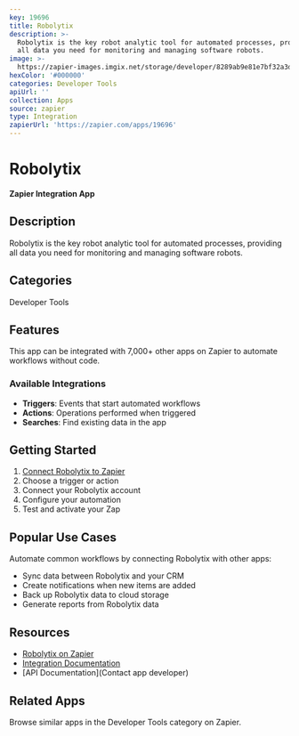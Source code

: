 ```yaml
---
key: 19696
title: Robolytix
description: >-
  Robolytix is the key robot analytic tool for automated processes, providing
  all data you need for monitoring and managing software robots.
image: >-
  https://zapier-images.imgix.net/storage/developer/8289ab9e81e7bf32a3dde2f0697313db.png?auto=format%2Ccompress&ixlib=python-3.0.0&q=50
hexColor: '#000000'
categories: Developer Tools
apiUrl: ''
collection: Apps
source: zapier
type: Integration
zapierUrl: 'https://zapier.com/apps/19696'
---
```

# Robolytix

**Zapier Integration App**

## Description

Robolytix is the key robot analytic tool for automated processes, providing all data you need for monitoring and managing software robots.

## Categories

Developer Tools

## Features

This app can be integrated with 7,000+ other apps on Zapier to automate workflows without code.

### Available Integrations

- **Triggers**: Events that start automated workflows
- **Actions**: Operations performed when triggered
- **Searches**: Find existing data in the app

## Getting Started

1. [Connect Robolytix to Zapier](https://zapier.com/apps/19696)
2. Choose a trigger or action
3. Connect your Robolytix account
4. Configure your automation
5. Test and activate your Zap

## Popular Use Cases

Automate common workflows by connecting Robolytix with other apps:

- Sync data between Robolytix and your CRM
- Create notifications when new items are added
- Back up Robolytix data to cloud storage
- Generate reports from Robolytix data

## Resources

- [Robolytix on Zapier](https://zapier.com/apps/19696)
- [Integration Documentation](https://zapier.com/apps/19696/integrations)
- [API Documentation](Contact app developer)

## Related Apps

Browse similar apps in the Developer Tools category on Zapier.
